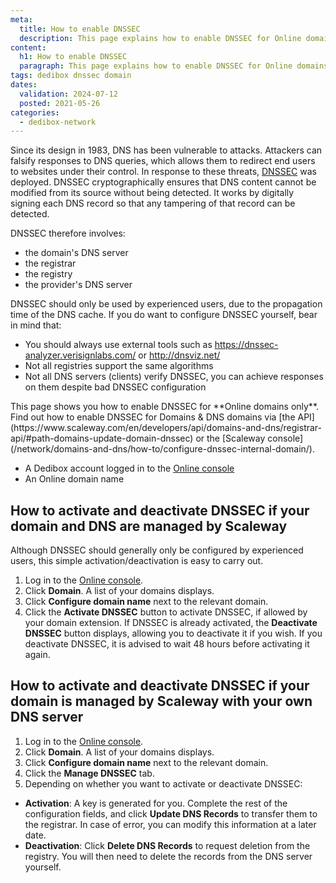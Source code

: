 ```yaml
---
meta:
  title: How to enable DNSSEC
  description: This page explains how to enable DNSSEC for Online domains
content:
  h1: How to enable DNSSEC
  paragraph: This page explains how to enable DNSSEC for Online domains
tags: dedibox dnssec domain
dates:
  validation: 2024-07-12
  posted: 2021-05-26
categories:
  - dedibox-network
---
```


Since its design in 1983, DNS has been vulnerable to attacks. Attackers can falsify responses to DNS queries, which allows them to redirect end users to websites under their control. In response to these threats, [DNSSEC](https://www.icann.org/resources/pages/dnssec-what-is-it-why-important-2019-03-05-en) was deployed. DNSSEC cryptographically ensures that DNS content cannot be modified from its source without being detected. It works by digitally signing each DNS record so that any tampering of that record can be detected.

DNSSEC therefore involves:

  - the domain's DNS server
  - the registrar
  - the registry
  - the provider's DNS server

DNSSEC should only be used by experienced users, due to the propagation time of the DNS cache. If you do want to configure DNSSEC yourself, bear in mind that:

  - You should always use external tools such as https://dnssec-analyzer.verisignlabs.com/ or http://dnsviz.net/
  - Not all registries support the same algorithms
  - Not all DNS servers (clients) verify DNSSEC, you can achieve responses on them despite bad DNSSEC configuration

<Message type="important">
 This page shows you how to enable DNSSEC for **Online domains only**. Find out how to enable DNSSEC for Domains & DNS domains via [the API](https://www.scaleway.com/en/developers/api/domains-and-dns/registrar-api/#path-domains-update-domain-dnssec) or the [Scaleway console](/network/domains-and-dns/how-to/configure-dnssec-internal-domain/).
</Message>

<Macro id="requirements" />

- A Dedibox account logged in to the [Online console](https://console.online.net)
- An Online domain name

## How to activate and deactivate DNSSEC if your domain and DNS are managed by Scaleway

Although DNSSEC should generally only be configured by experienced users, this simple activation/deactivation is easy to carry out.

1. Log in to the [Online console](https://console.online.net).
2. Click **Domain**. A list of your domains displays.
    <Lightbox src="scaleway-domain-configure.webp" alt="" />
3. Click **Configure domain name** next to the relevant domain.
4. Click the **Activate DNSSEC** button to activate DNSSEC, if allowed by your domain extension. If DNSSEC is already activated, the **Deactivate DNSSEC** button displays, allowing you to deactivate it if you wish.
    <Message type="note">
      If you deactivate DNSSEC, it is advised to wait 48 hours before activating it again.
    </Message>

## How to activate and deactivate DNSSEC if your domain is managed by Scaleway with your own DNS server

1. Log in to the [Online console](https://console.online.net).
2. Click **Domain**. A list of your domains displays.
3. Click **Configure domain name** next to the relevant domain.
4. Click the **Manage DNSSEC** tab.
    <Lightbox src="scaleway-activate-dnssec-ext.webp" alt="" />
5. Depending on whether you want to activate or deactivate DNSSEC:
  - **Activation**: A key is generated for you. Complete the rest of the configuration fields, and click **Update DNS Records** to transfer them to the registrar. In case of error, you can modify this information at a later date.
  - **Deactivation**: Click **Delete DNS Records** to request deletion from the registry. You will then need to delete the records from the DNS server yourself.


